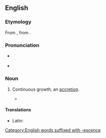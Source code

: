 ==English==

===Etymology===
From {{der|en|it}}, from {{der|en|LL.|accrescentia}}.

===Pronunciation===
* {{a|RP}} {{IPA|/əˈkɹɛsəns/|lang=en}}
* {{audio|en-us-accrescence.ogg|Audio (US)|lang=en}}

===Noun===
{{en-noun|~}}

# {{lb|en|rare}} Continuous growth; an [[accretion]].
#* {{quote-book|passage=The silent '''accrescence''' of belief from the unwatched depositions of a general, never contradicted hearsy|author={{w|Samuel Taylor Coleridge}}}}

====Translations====
{{trans-top|continuous growth}}
* Latin: {{t|la|accrescentia|f}} {{qualifier|Late Latin}}
{{trans-mid}}
{{trans-bottom}}

[[Category:English words suffixed with -escence]]